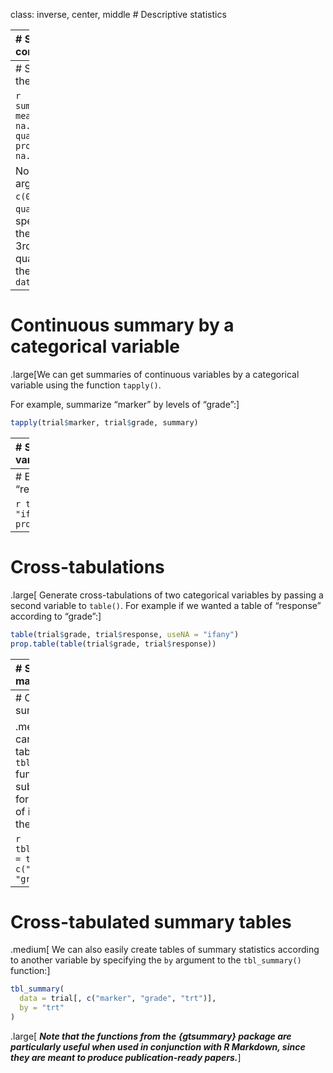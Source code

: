class: inverse, center, middle
# Descriptive statistics

---
# Summarizing continuous variables

.large[
Functions to summarize continuous variables:
  
  - `summary()`: calculates the minimum, 1st quartile, median, mean, 3rd quartile, and maximum as well as the number of missing values. 
- `mean()`: calculates the mean
- `sd()`: calculates the standard deviation
- `median()`: calculates the median
- `min()`: calculates the minimum
- `max()`: calculates the maximum
- `quantile()`: calculates specified quantiles

Note that in the presence of missing data, most of these functions will require the use of the `na.rm = TRUE` argument, which simply ignores any missing values in the calculation. If not specified and missing values are present, the function will return NA.
]

---
# Some examples using the "marker" variable

```r
summary(trial$marker)
mean(trial$marker, na.rm = TRUE)
quantile(trial$marker, probs = c(0.25, 0.75), na.rm = TRUE)
```

Notes:
- Specified the argument `probs = c(0.25, 0.75)` to the `quantile()` function to specify that we wanted the 1st (i.e. 25%) and 3rd (i.e. 75%) quantiles.
- Must use the syntax `dataset$variable` 


---
# Continuous summary by a categorical variable 

.large[We can get summaries of continuous variables by a categorical variable using the function `tapply()`.

For example, summarize "marker" by levels of "grade":]
  
```r
tapply(trial$marker, trial$grade, summary)
```

---
# Summarizing categorical variables

.large[
Functions to summarize categorical variables:
  
- `table()`: calculates the number in each group 
- `prop.table()`: calculates the proportion in each group

Note that the argument `useNA = "ifany"` needs to be specified in `table()` in order to see the number of any missing values. If not specified, missing values will be ignored.
]

---
# Example output using the "response" variable

```r
table(trial$response, useNA = "ifany")
prop.table(table(trial$response))
```


---
# Cross-tabulations

.large[
Generate cross-tabulations of two categorical variables by passing a second variable to `table()`. For example if we wanted a table of "response" according to "grade":
]

```r
table(trial$grade, trial$response, useNA = "ifany")
prop.table(table(trial$grade, trial$response))
```

---
# Summarizing many variables

.large[
What we often need to do in our area of work is what we call a "Table 1" where we describe many characteristics of a study population either overall, or according to another variable. 
There are many packages to do this in R; I will introduce you to the {gtsummary} package.

We installed and loaded this package earlier in order to access the "trial" dataset to use as an example, but as a reminder:
]

```r
install.packages("gtsummary")
library(gtsummary)
```

The summary statistics can be customized in many ways. See [the package website](https://www.danieldsjoberg.com/gtsummary/index.html) for more details and many tutorials.

---
# Overall summary tables

.medium[
We can make overall tables using the `tbl_summary()` function. We subset the data for the variables of interest within the function:
]
  
```r
tbl_summary(data = trial[, c("marker", "grade")])
```

---
# Cross-tabulated summary tables

.medium[
We can also easily create tables of summary statistics according to another variable by specifying the `by` argument to the `tbl_summary()` function:
]

```r
tbl_summary(
  data = trial[, c("marker", "grade", "trt")], 
  by = "trt"
)
```

.large[
***Note that the functions from the {gtsummary} package are particularly useful when used in conjunction with R Markdown, since they are meant to produce publication-ready papers.***
]